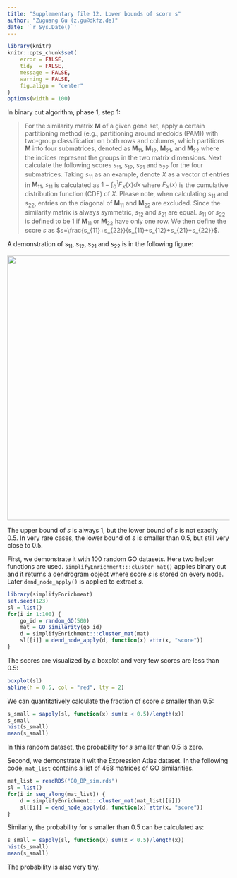 ```yaml
---
title: "Supplementary file 12. Lower bounds of score s"
author: "Zuguang Gu (z.gu@dkfz.de)"
date: '`r Sys.Date()`'
---
```



```r
library(knitr)
knitr::opts_chunk$set(
    error = FALSE,
    tidy  = FALSE,
    message = FALSE,
    warning = FALSE,
    fig.align = "center"
)
options(width = 100)
```

In binary cut algorithm, phase 1, step 1:

> For the similarity matrix $\mathbf{M}$ of a given gene set, apply a certain
> partitioning method (e.g., partitioning around medoids (PAM)) with two-group
> classification on both rows and columns, which partitions $\mathbf{M}$ into four
> submatrices, denoted as $\mathbf{M}_{11}$, $\mathbf{M}_{12}$, $\mathbf{M}_{21}$, and $\mathbf{M}_{22}$ where the indices represent the
> groups in the two matrix dimensions. Next calculate the following scores $s_{11}$,
> $s_{12}$, $s_{21}$ and $s_{22}$ for the four submatrices. Taking $s_{11}$ as an example, denote $X$
> as a vector of entries in $\mathbf{M}_{11}$, $s_{11}$ is calculated as $1-\int_0^1F_X(x)dx$
> where $F_X(x)$ is the cumulative distribution function (CDF) of $X$. Please note, when calculating $s_{11}$ and $s_{22}$, 
> entries on the diagonal of $\mathbf{M}_{11}$ and $\mathbf{M}_{22}$ are excluded. Since the similarity matrix 
> is always symmetric, $s_{12}$ and $s_{21}$ are equal. $s_{11}$ or $s_{22}$ is defined to be 1 if $\mathbf{M}_{11}$ or $\mathbf{M}_{22}$ have only one row. 
> We then define the score $s$ as $s=\frac{s_{11}+s_{22}}{s_{11}+s_{12}+s_{21}+s_{22}}$.

A demonstration of $s_{11}$, $s_{12}$, $s_{21}$ and $s_{22}$ is in the following figure:

<img src='demo.png' width=600 />

The upper bound of $s$ is always 1, but the lower bound of $s$ is not exactly 0.5. In very rare cases, the lower bound of $s$ is smaller than 0.5, but still very close to 0.5.

First, we demonstrate it with 100 random GO datasets. Here two helper functions are used. `simplifyEnrichment:::cluster_mat()` applies binary cut and it returns a dendrogram object where score $s$ is stored on every node. Later `dend_node_apply()` is applied to extract $s$.

```r
library(simplifyEnrichment)
set.seed(123)
sl = list()
for(i in 1:100) {
    go_id = random_GO(500)
    mat = GO_similarity(go_id)
    d = simplifyEnrichment:::cluster_mat(mat)
    sl[[i]] = dend_node_apply(d, function(x) attr(x, "score"))
}
```

The scores are visualized by a boxplot and very few scores are less than 0.5:

```r
boxplot(sl)
abline(h = 0.5, col = "red", lty = 2)
```

We can quantitatively calculate the fraction of score $s$ smaller than 0.5:

```r
s_small = sapply(sl, function(x) sum(x < 0.5)/length(x))
s_small
hist(s_small)
mean(s_small)
```

In this random dataset, the probability for $s$ smaller than 0.5 is zero.

Second, we demonstrate it wit the Expression Atlas dataset. In the following code, `mat_list` contains a list of 468 matrices of GO similarities.

```r
mat_list = readRDS("GO_BP_sim.rds")
sl = list()
for(i in seq_along(mat_list)) {
    d = simplifyEnrichment:::cluster_mat(mat_list[[i]])
    sl[[i]] = dend_node_apply(d, function(x) attr(x, "score"))
}
```

Similarly, the probability for $s$ smaller than 0.5 can be calculated as:

```r
s_small = sapply(sl, function(x) sum(x < 0.5)/length(x))
hist(s_small)
mean(s_small)
```

The probability is also very tiny.
